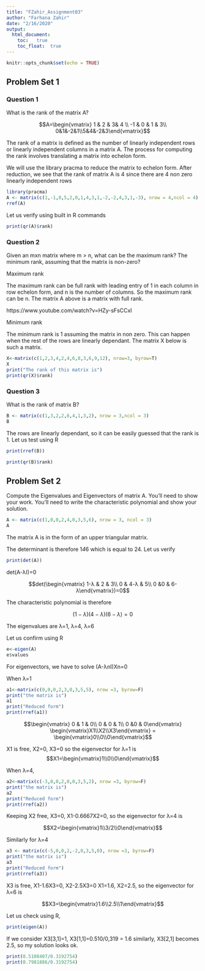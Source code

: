 ---
title: "FZahir_Assignment03"
author: "Farhana Zahir"
date: "2/16/2020"
output: 
  html_document:
    toc:   true
    toc_float:  true
---

```{r setup, include=FALSE}
knitr::opts_chunk$set(echo = TRUE)
```

## Problem Set 1

### Question 1 

What is the rank of the matrix A?

$$A=\begin{vmatrix} 1 & 2 & 3& 4 \\ -1 & 0 & 1 & 3\\ 0&1&-2&1\\5&4&-2&3\end{vmatrix}$$

The rank of a matrix is defined as the number of linearly independent rows or linearly independent columns in a matrix A. The process for computing the rank involves translating a matrix into echelon form.

We will use the library pracma to reduce the matrix to echelon form. After reduction, we see that the rank of matrix A is 4 since there are 4 non zero linearly independent rows

```{r}
library(pracma)
A <- matrix(c(1,-1,0,5,2,0,1,4,3,1,-2,-2,4,3,1,-3), nrow = 4,ncol = 4)
rref(A)
```

Let us verify using built in R commands

```{r}
print(qr(A)$rank)
```


### Question 2 

Given an mxn matrix where m > n, what can be the maximum rank? The minimum rank, assuming that the matrix is non-zero?

Maximum rank

The maximum rank can be full rank with  leading entry of 1 in each column in row echelon form, and n is the number of columns. So the maximum rank can be n. The matrix A above is a matrix with full rank.

https://www.youtube.com/watch?v=HZy-sFsCCxI

Minimum rank

The minimum rank is 1 assuming the matrix in non zero. This can happen when the rest of the rows are linearly dependant. The matrix X below is such a matrix.

```{r}
X<-matrix(c(1,2,3,4,2,4,6,8,3,6,9,12), nrow=3, byrow=T)
X
print("The rank of this matrix is")
print(qr(X)$rank)
```

### Question 3

What is the rank of matrix B?

```{r}
B <- matrix(c(1,3,2,2,6,4,1,3,2), nrow = 3,ncol = 3)
B
```

The rows are linearly dependant, so it can be easily guessed that the rank is 1. Let us test using R

```{r}
print(rref(B))

print(qr(B)$rank)
```

## Problem Set 2

Compute the Eigenvalues and Eigenvectors of matrix A. You’ll need to show your work. You’ll need to write the characteristic polynomial and show your solution.

```{r}
A <- matrix(c(1,0,0,2,4,0,3,5,6), nrow = 3, ncol = 3)
A
```

The matrix A is in the form of an upper triangular matrix.

The determinant is therefore 1*4*6 which is equal to 24. Let us verify

```{r}
print(det(A))
```
det(A-λI)=0

$$det(\begin{vmatrix} 1-λ & 2 & 3\\ 0 & 4-λ & 5\\ 0 &0 & 6-λ\end{vmatrix})=0$$

The characteristic polynomial is therefore

$$(1-λ)(4-λ)(6-λ)=0$$

The eigenvalues are λ=1, λ=4, λ=6

Let us confirm using R

```{r}
e<-eigen(A)
e$values
```

For eigenvectors, we have to solve (A-λnI)Xn=0

When λ=1

```{r}
a1<-matrix(c(0,0,0,2,3,0,3,5,5), nrow =3, byrow=F)
print("the matrix is")
a1
print("Reduced form")
print(rref(a1))
```

$$\begin{vmatrix} 0 & 1 & 0\\ 0 & 0 & 1\\ 0 &0 & 0\end{vmatrix} \begin{vmatrix}X1\\X2\\X3\end{vmatrix} = \begin{vmatrix}0\\0\\0\end{vmatrix}$$

X1 is free, X2=0, X3=0 so the eigenvector for λ=1 is 
$$X1=\begin{vmatrix}1\\0\\0\end{vmatrix}$$

When λ=4,

```{r}
a2<-matrix(c(-3,0,0,2,0,0,3,5,2), nrow =3, byrow=F)
print("the matrix is")
a2
print("Reduced form")
print(rref(a2))
```

Keeping X2 free, X3=0, X1-0.6667X2=0, so the eigenvector for λ=4 is

$$X2=\begin{vmatrix}1\\3/2\\0\end{vmatrix}$$

Similarly for λ=4

```{r}
a3 <- matrix(c(-5,0,0,2,-2,0,3,5,0), nrow =3, byrow=F)
print("the matrix is")
a3
print("Reduced form")
print(rref(a3))
```


X3 is free, X1-1.6X3=0, X2-2.5X3=0
X1=1.6, X2=2.5, so the eigenvector for λ=6 is

$$X3=\begin{vmatrix}1.6\\2.5\\1\end{vmatrix}$$

Let us check using R, 

```{r}
print(eigen(A))
```

If we consider X3[3,1]=1, X3[1,1]=0.510/0,319 = 1.6
similarly, X3[2,1] becomes 2.5, so my solution looks ok.

```{r}
print(0.5108407/0.3192754)
print(0.7981886/0.3192754)
```
